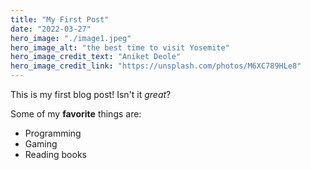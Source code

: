 ```yaml
---
title: "My First Post"
date: "2022-03-27"
hero_image: "./image1.jpeg"
hero_image_alt: "the best time to visit Yosemite"
hero_image_credit_text: "Aniket Deole"
hero_image_credit_link: "https://unsplash.com/photos/M6XC789HLe8"
---
```


This is my first blog post! Isn't it *great*?

Some of my **favorite** things are:

* Programming
* Gaming
* Reading books

